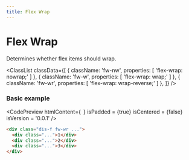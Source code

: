 ```yaml
---
title: Flex Wrap
---
```



# Flex Wrap

Determines whether flex items should wrap.

<ClassList
  classData={[
    {
      className: 'fw-nw',
      properties: [
        'flex-wrap: nowrap;'
      ]
    },
    {
      className: 'fw-w',
      properties: [
        'flex-wrap: wrap;'
      ]
    },
    {
      className: 'fw-wr',
      properties: [
        'flex-wrap: wrap-reverse;'
      ]
    },
  ]}
/>

### Basic example

<CodePreview
  htmlContent={`
  `}
  isPadded = {true}
  isCentered = {false}
  isVersion = '0.0.1'
/>

```html
<div class="dis-f fw-wr ...">
  <div class="...">1</div>
  <div class="...">2</div>
  <div class="...">3</div>
</div>
```